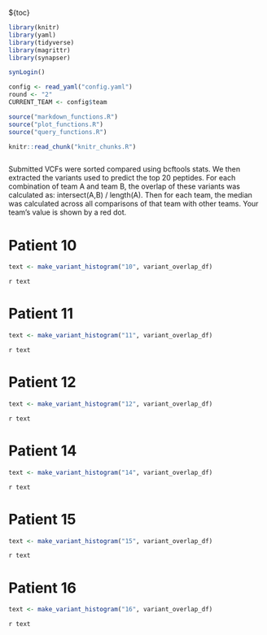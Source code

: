 ${toc}

```r
library(knitr)
library(yaml)
library(tidyverse)
library(magrittr)
library(synapser)

synLogin()

config <- read_yaml("config.yaml")
round <- "2"
CURRENT_TEAM <- config$team

source("markdown_functions.R")
source("plot_functions.R")
source("query_functions.R")

knitr::read_chunk("knitr_chunks.R")

```

```r
```
Submitted VCFs were sorted compared using bcftools stats. We then extracted the variants used to predict the top 20 peptides. For each combination of team A and team B, the overlap of these variants was calculated as: intersect(A,B) / length(A). Then for each team, the median was calculated across all comparisons of that team with other teams. Your team's value is shown by a red dot.

# Patient 10
```r
text <- make_variant_histogram("10", variant_overlap_df)
```
`r text`

# Patient 11
```r
text <- make_variant_histogram("11", variant_overlap_df)
```
`r text`

# Patient 12
```r
text <- make_variant_histogram("12", variant_overlap_df)
```
`r text`

# Patient 14
```r
text <- make_variant_histogram("14", variant_overlap_df)
```
`r text`

# Patient 15
```r
text <- make_variant_histogram("15", variant_overlap_df)
```
`r text`

# Patient 16
```r
text <- make_variant_histogram("16", variant_overlap_df)
```
`r text`